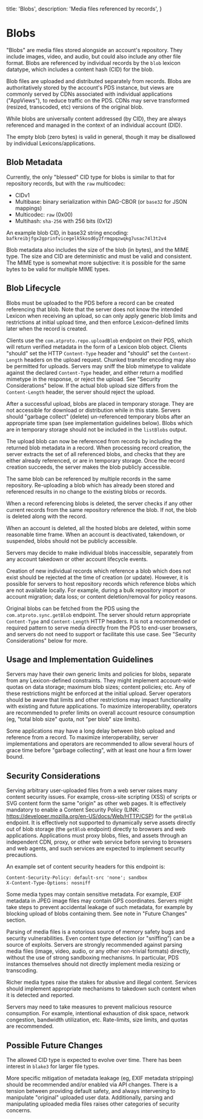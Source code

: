   title: 'Blobs',
  description:
    'Media files referenced by records',
}

# Blobs

"Blobs" are media files stored alongside an account's repository. They include images, video, and audio, but could also include any other file format. Blobs are referenced by individual records by the `blob` lexicon datatype, which includes a content hash (CID) for the blob.

Blob files are uploaded and distributed separately from records. Blobs are authoritatively stored by the account's PDS instance, but views are commonly served by CDNs associated with individual applications ("AppViews"), to reduce traffic on the PDS. CDNs may serve transformed (resized, transcoded, etc) versions of the original blob.

While blobs are universally content addressed (by CID), they are always referenced and managed in the context of an individual account (DID).

The empty blob (zero bytes) is valid in general, though it may be disallowed by individual Lexicons/applications.

## Blob Metadata

Currently, the only "blessed" CID type for blobs is similar to that for repository records, but with the `raw` multicodec:

- CIDv1
- Multibase: binary serialization within DAG-CBOR (or `base32` for JSON mappings)
- Multicodec: `raw` (0x00)
- Multihash: `sha-256` with 256 bits (0x12)

An example blob CID, in base32 string encoding: `bafkreibjfgx2gprinfvicegelk5kosd6y2frmqpqzwqkg7usac74l3t2v4`

Blob metadata also includes the size of the blob (in bytes), and the MIME type. The size and CID are deterministic and must be valid and consistent. The MIME type is somewhat more subjective: it is possible for the same bytes to be valid for multiple MIME types.

## Blob Lifecycle

Blobs must be uploaded to the PDS before a record can be created referencing that blob. Note that the server does not know the intended Lexicon when receiving an upload, so can only apply generic blob limits and restrictions at initial upload time, and then enforce Lexicon-defined limits later when the record is created.

Clients use the `com.atproto.repo.uploadBlob` endpoint on their PDS, which will return verified metadata in the form of a Lexicon blob object. Clients "should" set the HTTP `Content-Type` header and "should" set the  `Content-Length` headers on the upload request. Chunked transfer encoding may also be permitted for uploads. Servers may sniff the blob mimetype to validate against the declared `Content-Type` header, and either return a modified mimetype in the response, or reject the upload. See "Security Considerations" below. If the actual blob upload size differs from the `Content-Length` header, the server should reject the upload.

After a successful upload, blobs are placed in temporary storage. They are not accessible for download or distribution while in this state. Servers should "garbage collect" (delete) un-referenced temporary blobs after an appropriate time span (see implementation guidelines below). Blobs which are in temporary storage should not be included in the `listBlobs` output.

The upload blob can now be referenced from records by including the returned blob metadata in a record. When processing record creation, the server extracts the set of all referenced blobs, and checks that they are either already referenced, or are in temporary storage. Once the record creation succeeds, the server makes the blob publicly accessible.

The same blob can be referenced by multiple records in the same repository. Re-uploading a blob which has already been stored and referenced results in no change to the existing blobs or records.

When a record referencing blobs is deleted, the server checks if any other current records from the same repository reference the blob. If not, the blob is deleted along with the record.

When an account is deleted, all the hosted blobs are deleted, within some reasonable time frame. When an account is deactivated, takendown, or suspended, blobs should not be publicly accessible.

Servers may decide to make individual blobs inaccessible, separately from any account takedown or other account lifecycle events.

Creation of new individual records which reference a blob which does not exist should be rejected at the time of creation (or update). However, it is possible for servers to host repository records which reference  blobs which are not available locally. For example, during a bulk repository import or account migration; data loss; or content deletion/removal for policy reasons.

Original blobs can be fetched from the PDS using the `com.atproto.sync.getBlob` endpoint. The server should return appropriate `Content-Type` and `Content-Length` HTTP headers. It is not a recommended or required pattern to serve media directly from the PDS to end-user browsers, and servers do not need to support or facilitate this use case. See "Security Considerations" below for more.

## Usage and Implementation Guidelines

Servers may have their own generic limits and policies for blobs, separate from any Lexicon-defined constraints. They might implement account-wide quotas on data storage; maximum blob sizes; content policies; etc. Any of these restrictions might be enforced at the initial upload. Server operators should be aware that limits and other restrictions may impact functionality with existing and future applications. To maximize interoperability, operators are recommended to prefer limits on overall account resource consumption (eg, "total blob size" quota, not "per blob" size limits).

Some applications may have a long delay between blob upload and reference from a record. To maximize interoperability, server implementations and operators are recommended to allow several hours of grace time before "garbage collecting", with at least one hour a firm lower bound.

## Security Considerations

Serving arbitrary user-uploaded files from a web server raises many content security issues. For example, cross-site scripting (XSS) of scripts or SVG content form the same "origin" as other web pages. It is effectively mandatory to enable a Content Security Policy (LINK: https://developer.mozilla.org/en-US/docs/Web/HTTP/CSP) for the `getBlob` endpoint. It is effectively not supported to dynamically serve assets directly out of blob storage (the `getBlob` endpoint) directly to browsers and web applications. Applications must proxy blobs, files, and assets through an independent CDN, proxy, or other web service before serving to browsers and web agents, and such services are expected to implement security precautions.

An example set of content security headers for this endpoint is:

```
Content-Security-Policy: default-src 'none'; sandbox
X-Content-Type-Options: nosniff
```

Some media types may contain sensitive metadata. For example, EXIF metadata in JPEG image files may contain GPS coordinates. Servers might take steps to prevent accidental leakage of such metadata, for example by blocking upload of blobs containing them. See note in "Future Changes" section.

Parsing of media files is a notorious source of memory safety bugs and security vulnerabilities. Even content type detection (or "sniffing") can be a source of exploits. Servers are strongly recommended against parsing media files (image, video, audio, or any other non-trivial formats) directly, without the use of strong sandboxing mechanisms. In particular, PDS instances themselves should not directly implement media resizing or transcoding.

Richer media types raise the stakes for abusive and illegal content. Services should implement appropriate mechanisms to takedown such content when it is detected and reported.

Servers may need to take measures to prevent malicious resource consumption. For example, intentional exhaustion of disk space, network congestion, bandwidth utilization, etc. Rate-limits, size limits, and quotas are recommended.

## Possible Future Changes

The allowed CID type is expected to evolve over time. There has been interest in `blake3` for larger file types.

More specific mitigation of metadata leakage (eg, EXIF metadata stripping) should be recommended and/or enabled via API changes. There is a tension between providing default safety, and always intervening to manipulate "original" uploaded user data. Additionally, parsing and manipulating uploaded media files raises other categories of security concerns.
